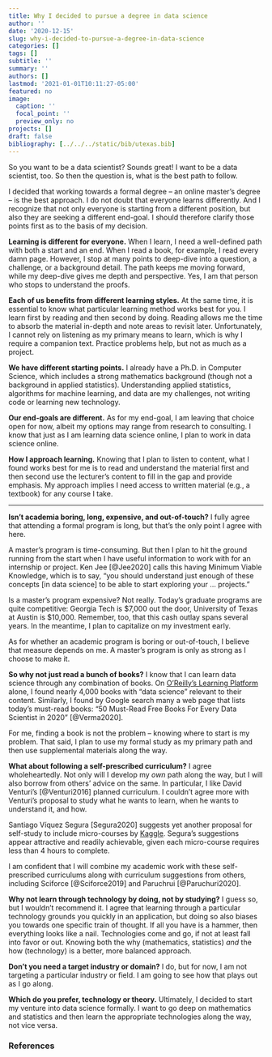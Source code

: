 ```yaml
---
title: Why I decided to pursue a degree in data science
author: ''
date: '2020-12-15'
slug: why-i-decided-to-pursue-a-degree-in-data-science
categories: []
tags: []
subtitle: ''
summary: ''
authors: []
lastmod: '2021-01-01T10:11:27-05:00'
featured: no
image:
  caption: ''
  focal_point: ''
  preview_only: no
projects: []
draft: false
bibliography: [../../../static/bib/utexas.bib]
---
```


So you want to be a data scientist? Sounds great! I want to be a data scientist, too. So then the question is, what is the best path to follow.

I decided that working towards a formal degree -- an online master's degree -- is the best approach. I do not doubt that everyone learns differently. And I recognize that not only everyone is starting from a different position, but also they are seeking a different end-goal. I should therefore clarify those points first as to the basis of my decision.

**Learning is different for everyone.** When I learn, I need a well-defined path with both a start and an end. When I read a book, for example, I read every damn page. However, I stop at many points to deep-dive into a question, a challenge, or a background detail. The path keeps me moving forward, while my deep-dive gives me depth and perspective. Yes, I am that person who stops to understand the proofs.

**Each of us benefits from different learning styles.** At the same time, it is essential to know what particular learning method works best for you. I learn first by reading and then second by doing. Reading allows me the time to absorb the material in-depth and note areas to revisit later. Unfortunately, I cannot rely on listening as my primary means to learn, which is why I require a companion text. Practice problems help, but not as much as a project.

**We have different starting points.** I already have a Ph.D. in Computer Science, which includes a strong mathematics background (though not a background in applied statistics). Understanding applied statistics, algorithms for machine learning, and data are my challenges, not writing code or learning new technology.

**Our end-goals are different.** As for my end-goal, I am leaving that choice open for now, albeit my options may range from research to consulting. I know that just as I am learning data science online, I plan to work in data science online.

**How I approach learning.** Knowing that I plan to listen to content, what I found works best for me is to read and understand the material first and then second use the lecturer's content to fill in the gap and provide emphasis. My approach implies I need access to written material (e.g., a textbook) for any course I take.

----

**Isn't academia boring, long, expensive, and out-of-touch?** I fully agree that attending a formal program is long, but that's the only point I agree with here. 

A master's program is time-consuming. But then I plan to hit the ground running from the start when I have useful information to work with for an internship or project. Ken Jee [@Jee2020] calls this having Minimum Viable Knowledge, which is to say, "you should understand just enough of these concepts [in data science] to be able to start exploring your ... projects."

Is a master's program expensive? Not really. Today's graduate programs are quite competitive: Georgia Tech is $7,000 out the door, University of Texas at Austin is $10,000. Remember, too, that this cash outlay spans several years. In the meantime, I plan to capitalize on my investment early. 

As for whether an academic program is boring or out-of-touch, I believe that measure depends on me. A master's program is only as strong as I choose to make it.

**So why not just read a bunch of books?** I know that I can learn data science through any combination of books. On [O'Reilly's Learning Platform](https://www.oreilly.com/) alone, I found nearly 4,000 books with "data science" relevant to their content. Similarly, I found by Google search many a web page that lists today's must-read books: "50 Must-Read Free Books For Every Data Scientist in 2020" [@Verma2020]. 

For me, finding a book is not the problem -- knowing where to start is my problem. That said, I plan to use my formal study as my primary path and then use supplemental materials along the way.

**What about following a self-prescribed curriculum?** I agree wholeheartedly. Not only will I develop my *own* path along the way, but I will also borrow from others' advice on the same. In particular, I like David Venturi's [@Venturi2016] planned curriculum. I couldn't agree more with Venturi's proposal to study what he wants to learn, when he wants to understand it, and how.

Santiago Víquez Segura [Segura2020] suggests yet another proposal for self-study to include micro-courses by [Kaggle](https://www.kaggle.com/learn/overview). Segura's suggestions appear attractive and readily achievable, given each micro-course requires less than 4 hours to complete. 

I am confident that I will combine my academic work with these self-prescribed curriculums along with curriculum suggestions from others, including Sciforce [@Sciforce2019] and Paruchrui [@Paruchuri2020].

**Why not learn through technology by doing, not by studying?** I guess so, but I wouldn't recommend it. I agree that learning through a particular technology grounds you quickly in an application, but doing so also biases you towards one specific train of thought. If all you have is a hammer, then everything looks like a nail. Technologies come and go, if not at least fall into favor or out. Knowing both the why (mathematics, statistics) *and* the how (technology) is a better, more balanced approach.

**Don't you need a target industry or domain?** I do, but for now, I am not targeting a particular industry or field. I am going to see how that plays out as I go along.

**Which do you prefer, technology or theory.** Ultimately, I decided to start my venture into data science formally. I want to go deep on mathematics and statistics and then learn the appropriate technologies along the way, not vice versa.

### References

